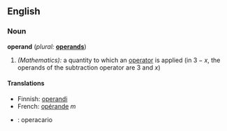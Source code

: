 ==English==

===Noun===
'''operand'''  (''plural:'' '''[[operands]]''')
# ''(Mathematics):'' a quantity to which an [[operator]] is applied (in <math>3 - x</math>, the operands of the subtraction operator are 3 and <math>x</math>)

====Translations====
*Finnish: [[operandi]]
*French: [[opérande]] ''m''
* {{io}} : operacario